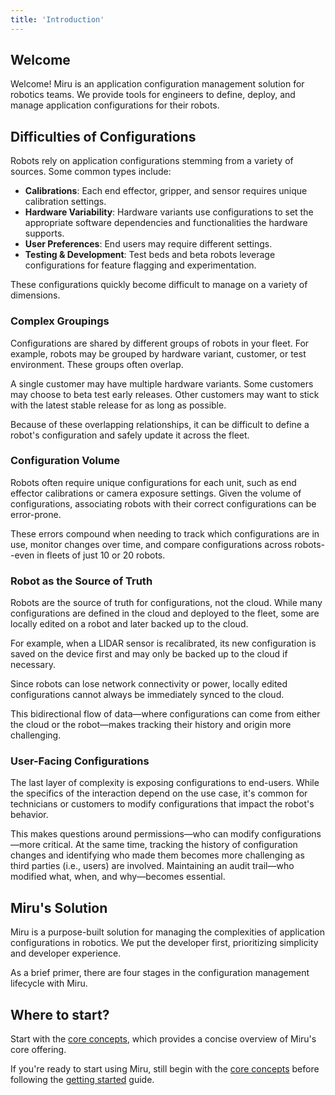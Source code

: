 ```yaml
---
title: 'Introduction'
---
```



## Welcome
Welcome! Miru is an application configuration management solution for robotics teams. We provide tools for engineers to define, deploy, and manage application configurations for their robots.

## Difficulties of Configurations
Robots rely on application configurations stemming from a variety of sources. Some common types include:

- **Calibrations**: Each end effector, gripper, and sensor requires unique calibration settings.
- **Hardware Variability**: Hardware variants use configurations to set the appropriate software dependencies and functionalities the hardware supports.
- **User Preferences**: End users may require different settings.
- **Testing & Development**: Test beds and beta robots leverage configurations for feature flagging and experimentation.

These configurations quickly become difficult to manage on a variety of dimensions.

### Complex Groupings
Configurations are shared by different groups of robots in your fleet. For example, robots may be grouped by hardware variant, customer, or test environment. These groups often overlap.

A single customer may have multiple hardware variants. Some customers may choose to beta test early releases. Other customers may want to stick with the latest stable release for as long as possible.

Because of these overlapping relationships, it can be difficult to define a robot's configuration and safely update it across the fleet.

### Configuration Volume
Robots often require unique configurations for each unit, such as end effector calibrations or camera exposure settings. Given the volume of configurations, associating robots with their correct configurations can be error-prone. 

These errors compound when needing to track which configurations are in use, monitor changes over time, and compare configurations across robots--even in fleets of just 10 or 20 robots. 

### Robot as the Source of Truth
Robots are the source of truth for configurations, not the cloud. While many configurations are defined in the cloud and deployed to the fleet, some are locally edited on a robot and later backed up to the cloud.  

For example, when a LIDAR sensor is recalibrated, its new configuration is saved on the device first and may only be backed up to the cloud if necessary. 

Since robots can lose network connectivity or power, locally edited configurations cannot always be immediately synced to the cloud.  

This bidirectional flow of data—where configurations can come from either the cloud or the robot—makes tracking their history and origin more challenging.

### User-Facing Configurations
The last layer of complexity is exposing configurations to end-users. While the specifics of the interaction depend on the use case, it's common for technicians or customers to modify configurations that impact the robot's behavior.  

This makes questions around permissions—who can modify configurations—more critical. At the same time, tracking the history of configuration changes and identifying who made them becomes more challenging as third parties (i.e., users) are involved. Maintaining an audit trail—who modified what, when, and why—becomes essential.

## Miru's Solution
Miru is a purpose-built solution for managing the complexities of application configurations in robotics. We put the developer first, prioritizing simplicity and developer experience. 

As a brief primer, there are four stages in the configuration management lifecycle with Miru.

<MiruWorkflowOverview />

## Where to start?

Start with the [core concepts](/docs/basics/core-concepts), which provides a concise overview of Miru's core offering.

If you're ready to start using Miru, still begin with the [core concepts](/docs/basics/core-concepts) before following the [getting started](/docs/basics/getting-started) guide.